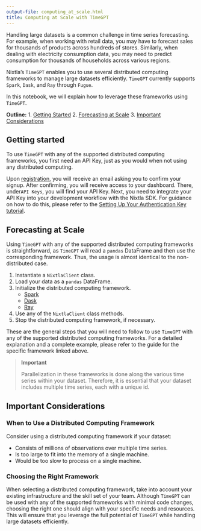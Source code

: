 ```yaml
---
output-file: computing_at_scale.html
title: Computing at Scale with TimeGPT
---
```



Handling large datasets is a common challenge in time series
forecasting. For example, when working with retail data, you may have to
forecast sales for thousands of products across hundreds of stores.
Similarly, when dealing with electricity consumption data, you may need
to predict consumption for thousands of households across various
regions.

Nixtla’s `TimeGPT` enables you to use several distributed computing
frameworks to manage large datasets efficiently. `TimeGPT` currently
supports `Spark`, `Dask`, and `Ray` through `Fugue`.

In this notebook, we will explain how to leverage these frameworks using
`TimeGPT`.

**Outline:** 1. [Getting Started](#1-getting-started) 2. [Forecasting at
Scale](#2-forecasting-at-scale) 3. [Important
Considerations](#3-important-considerations)

## Getting started

To use `TimeGPT` with any of the supported distributed computing
frameworks, you first need an API Key, just as you would when not using
any distributed computing.

Upon [registration](https://dashboard.nixtla.io/), you will receive an
email asking you to confirm your signup. After confirming, you will
receive access to your dashboard. There, under`API Keys`, you will find
your API Key. Next, you need to integrate your API Key into your
development workflow with the Nixtla SDK. For guidance on how to do
this, please refer to the [Setting Up Your Authentication Key
tutorial](https://docs.nixtla.io/docs/setting_up_your_authentication_api_key).

## Forecasting at Scale

Using `TimeGPT` with any of the supported distributed computing
frameworks is straightforward, as `TimeGPT` will read a `pandas`
DataFrame and then use the corresponding framework. Thus, the usage is
almost identical to the non-distributed case.

1.  Instantiate a `NixtlaClient` class.
2.  Load your data as a `pandas` DataFrame.
3.  Initialize the distributed computing framework.
    -   [Spark](https://docs.nixtla.io/docs/computing_at_scale_spark)
    -   [Dask](https://docs.nixtla.io/docs/computing_at_scale_dask)
    -   [Ray](https://docs.nixtla.io/docs/computing_at_scale_ray)
4.  Use any of the `NixtlaClient` class methods.
5.  Stop the distributed computing framework, if necessary.

These are the general steps that you will need to follow to use
`TimeGPT` with any of the supported distributed computing frameworks.
For a detailed explanation and a complete example, please refer to the
guide for the specific framework linked above.

> **Important**
>
> Parallelization in these frameworks is done along the various time
> series within your dataset. Therefore, it is essential that your
> dataset includes multiple time series, each with a unique id.

## Important Considerations

### When to Use a Distributed Computing Framework

Consider using a distributed computing framework if your dataset:

-   Consists of millions of observations over multiple time series.
-   Is too large to fit into the memory of a single machine.
-   Would be too slow to process on a single machine.

### Choosing the Right Framework

When selecting a distributed computing framework, take into account your
existing infrastructure and the skill set of your team. Although
`TimeGPT` can be used with any of the supported frameworks with minimal
code changes, choosing the right one should align with your specific
needs and resources. This will ensure that you leverage the full
potential of `TimeGPT` while handling large datasets efficiently.

